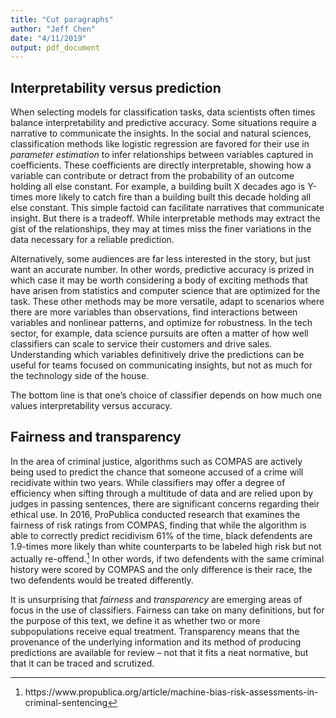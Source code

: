 ```yaml
---
title: "Cut paragraphs"
author: "Jeff Chen"
date: "4/11/2019"
output: pdf_document
---
```




## Interpretability versus prediction 

When selecting models for classification tasks, data scientists often times balance interpretability and predictive accuracy. Some situations require a narrative to communicate the insights. In the social and natural sciences, classification methods like logistic regression are favored for their use in *parameter estimation* to infer relationships between variables captured in coefficients. These coefficients are directly interpretable, showing how a variable can contribute or detract from the probability of an outcome holding all else constant. For example, a building built X decades ago is Y-times more likely to catch fire than a building built this decade holding all else constant. This simple factoid can facilitate narratives that communicate insight. But there is a tradeoff. While interpretable methods may extract the gist of the relationships, they may at times miss the finer variations in the data necessary for a reliable prediction. 

Alternatively, some audiences are far less interested in the story, but just want an accurate number. In other words, predictive accuracy is prized in which case it may be worth considering a body of exciting methods that have arisen from statistics and computer science that are optimized for the task. These other methods may be more versatile, adapt to scenarios where there are more variables than observations, find interactions between variables and nonlinear patterns, and optimize for robustness. In the tech sector, for example, data science pursuits are often a matter of how well classifiers can scale to service their customers and drive sales. Understanding which variables definitively drive the predictions can be useful for teams focused on communicating insights, but not as much for the technology side of the house.

The bottom line is that one's choice of classifier depends on how much one values interpretability versus accuracy.

## Fairness and transparency 

In the area of criminal justice, algorithms such as COMPAS are actively being used to predict the chance that someone accused of a crime will recidivate within two years. While classifiers may offer a degree of efficiency when sifting through a multitude of data and are relied upon by judges in passing sentences, there are significant concerns regarding their ethical use. In 2016, ProPublica conducted research that examines the fairness of risk ratings from COMPAS, finding that while the algorithm is able to correctly predict recidivism 61% of the time, black defendents are 1.9-times more likely than white counterparts to be labeled high risk but not actually re-offend.^[https://www.propublica.org/article/machine-bias-risk-assessments-in-criminal-sentencing] In other words, if two defendents with the same criminal history were scored by COMPAS and the only difference is their race, the two defendents would be treated differently. 

It is unsurprising that *fairness* and *transparency* are emerging areas of focus in the use of classifiers. Fairness can take on many definitions, but for the purpose of this text, we define it as whether two or more subpopulations receive equal treatment. Transparency means that the provenance of the underlying information and its method of producing predictions are available for review -- not that it fits a neat normative, but that it can be traced and scrutized. 
 
